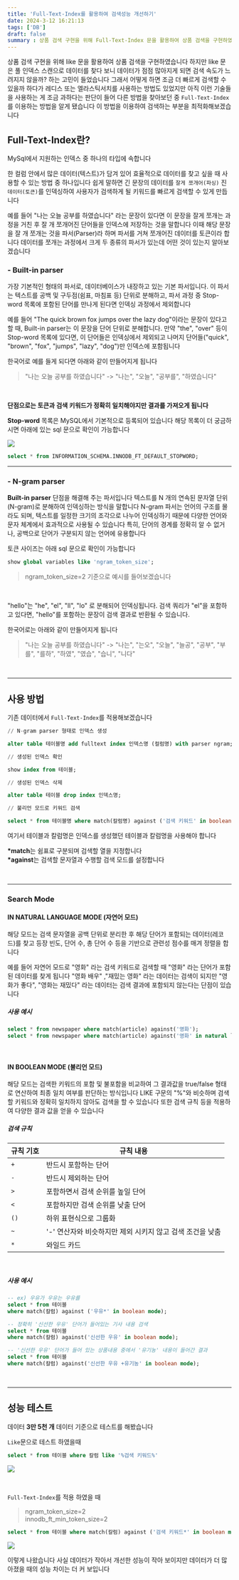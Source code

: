 ```yaml
---
title: 'Full-Text-Index를 활용하여 검색성능 개선하기'
date: 2024-3-12 16:21:13
tags: ['DB']
draft: false
summary : 상품 검색 구현을 위해 Full-Text-Index 문을 활용하여 상품 검색을 구현하였습니다
---
```


상품 검색 구현을 위해 like 문을 활용하여 상품 검색을 구현하였습니다 하지만 like 문은 풀 인덱스 스캔으로 데이터를 찾다 보니 데이터가 점점 많아지게 되면 검색 속도가 느려지지 않을까? 하는 고민이 들었습니다 그래서 어떻게 하면 조금 더 빠르게 검색할 수 있을까 하다가 레디스 또는 엘라스틱서치를 사용하는 방법도 있었지만 아직 이런 기술들을 사용하는 게 조금 과하다는 판단이 들어 다른 방법을 찾아보던 중 `Full-Text-Index`를 이용하는 방법을 알게 됐습니다 이 방법을 이용하여 검색하는 부분을 최적화해보겠습니다

## Full-Text-Index란?

MySql에서 지원하는 인덱스 중 하나의 타입에 속합니다

한 컬럼 안에서 많은 데이터(텍스트)가 담겨 있어 효율적으로 데이터를 찾고 싶을 때 사용할 수 있는 방법 중 하나입니다 쉽게 말하면 긴 문장의 데이터를 `잘게 쪼개어(파싱)` 진 `데이터(토큰)`를 인덱싱하여 사용자가 검색하게 될 키워드를 빠르게 검색할 수 있게 만듭니다

예를 들어 "나는 오늘 공부를 하였습니다" 라는 문장이 있다면 이 문장을 잘게 쪼개는 과정을 거친 후 잘 개 쪼개어진 단어들을 인덱스에 저장하는 것을 말합니다 이때 해당 문장을 잘 개 쪼개는 것을 파서(Parser)라 하며 파서를 거쳐 쪼개어진 데이터를 토큰이라 합니다 데이터를 쪼개는 과정에서 크게 두 종류의 파서가 있는데 어떤 것이 있는지 알아보겠습니다

### - Built-in parser

가장 기본적인 형태의 파서로, 데이터베이스가 내장하고 있는 기본 파서입니다. 이 파서는 텍스트를 공백 및 구두점(쉼표, 마침표 등) 단위로 분해하고, 파서 과정 중 Stop-word 목록에 포함된 단어를 만나게 된다면 인덱싱 과정에서 제외합니다

예를 들어 "The quick brown fox jumps over the lazy dog"이라는 문장이 있다고 할 때, Built-in parser는 이 문장을 단어 단위로 분해합니다. 만약 "the", "over" 등이 Stop-word 목록에 있다면, 이 단어들은 인덱싱에서 제외되고 나머지 단어들("quick", "brown", "fox", "jumps", "lazy", "dog")만 인덱스에 포함됩니다

한국어로 예를 들게 되다면 아래와 같이 만들어지게 됩니다

> "나는 오늘 공부를 하였습니다"
> -> "나는", "오늘", "공부를", "하였습니다"

<br />

**단점으로는 토큰과 검색 키워드가 정확히 일치해야지만 결과를 가져오게 됩니다**

**Stop-word** 목록은 MySQL에서 기본적으로 등록되어 있습니다 해당 목록이 더 궁금하시면 아래에 있는 sql 문으로 확인이 가능합니다

![](/static/images/db/33.png)

```sql
select * from INFORMATION_SCHEMA.INNODB_FT_DEFAULT_STOPWORD;
```

---

### - N-gram parser

**Built-in parser** 단점을 해결해 주는 파서입니다 텍스트를 N 개의 연속된 문자열 단위(N-gram)로 분해하여 인덱싱하는 방식을 말합니다 N-gram 파서는 언어의 구조를 몰라도 되며, 텍스트를 일정한 크기의 조각으로 나누어 인덱싱하기 때문에 다양한 언어와 문자 체계에서 효과적으로 사용될 수 있습니다 특히, 단어의 경계를 정확히 알 수 없거나, 공백으로 단어가 구분되지 않는 언어에 유용합니다

토큰 사이즈는 아래 sql 문으로 확인이 가능합니다

```sql
show global variables like 'ngram_token_size';
```

> ngram_token_size=2 기준으로 예시를 들어보겠습니다

<br />

"hello"는 "he", "el", "ll", "lo" 로 분해되어 인덱싱됩니다. 검색 쿼리가 "el"을 포함하고 있다면, "hello"를 포함하는 문장이 검색 결과로 반환될 수 있습니다.

한국어로는 아래와 같이 만들어지게 됩니다

> "나는 오늘 공부를 하였습니다"
> -> "나는", "는오", "오늘", "늘공", "공부", "부를", "를하", "하였", "였습", "습니", "니다"

<br />

---

## 사용 방법

기존 데이터에서 `Full-Text-Index`를 적용해보겠습니다

```sql
// N-gram parser 형태로 인덱스 생성

alter table 테이블명 add fulltext index 인덱스명 (컬럼명) with parser ngram;
```

```sql
// 생성된 인덱스 확인

show index from 테이블;
```

```sql
// 생성된 인덱스 삭제

alter table 테이블 drop index 인덱스명;
```

```sql
// 불리언 모드로 키워드 검색

select * from 테이블명 where match(칼럼명) against ('검색 키워드' in boolean mode);
```

여기서 테이블과 칼럼명은 인덱스를 생성했던 테이블과 칼럼명을 사용해야 합니다

**\*match**는 쉼표로 구분되며 검색할 열을 지정합니다 <br/>
**\*against**는 검색할 문자열과 수행할 검색 모드를 설정합니다

<br />

---

### Search Mode

#### IN NATURAL LANGUAGE MODE (자연어 모드)

해당 모드는 검색 문자열을 공백 단위로 분리한 후 해당 단어가 포함되는 데이터(레코드)를 찾고 등장 빈도, 단어 수, 총 단어 수 등을 기반으로 관련성 점수를 매겨 정렬을 합니다

예를 들어 자연어 모드로 "영화" 라는 검색 키워드로 검색할 때 "영화" 라는 단어가 포함된 데이터를 찾게 됩니다 "영화 배우" ,"재밌는 영화" 라는 데이터는 검색이 되지만 "영화가 좋다", "영화는 재밌다" 라는 데이터는 검색 결과에 포함되지 않는다는 단점이 있습니다

##### 사용 예시

```sql
select * from newspaper where match(article) against('영화');
select * from newspaper where match(article) against('영화' in natural language mode);
```

<br/>

#### IN BOOLEAN MODE (불리언 모드)

해당 모드는 검색한 키워드의 포함 및 불포함을 비교하여 그 결과값을 true/false 형태로 연산하여 최종 일치 여부를 판단하는 방식입니다 LIKE 구문의 "%"와 비슷하며 검색할 키워드와 정확히 일치하지 않아도 검색을 할 수 있습니다 또한 검색 규칙 등을 적용하여 다양한 결과 값을 얻을 수 있습니다

##### 검색 규칙

| 규칙 기호 | 규칙 내용                                                 |
| --------- | --------------------------------------------------------- |
| `+`         | 반드시 포함하는 단어                                      |
| `-`         | 반드시 제외하는 단어                                      |
| `>`         | 포함하면서 검색 순위를 높일 단어                          |
| `<`          | 포함하지만 검색 순위를 낮출 단어                          |
| `()`        | 하위 표현식으로 그룹화                                    |
| `~`         | '-' 연산자와 비슷하지만 제외 시키지 않고 검색 조건을 낮춤 |
| `*`        | 와일드 카드                                               |

<br />

##### 사용 예시

```sql
-- ex) 우유가 우유는 우유를
select * from 테이블
where match(칼럼) against ('우유*' in boolean mode);

-- 정확히 '신선한 우유' 단어가 들어있는 기사 내용 검색
select * from 테이블
where match(칼럼) against('신선한 우유' in boolean mode);

-- '신선한 우유' 단어가 들어 있는 상품내용 중에서 '유기농' 내용이 들어간 결과
select * from 테이블
where match(칼럼) against('신선한 우유 +유기농' in boolean mode);

```

<br/>

---

## 성능 테스트

데이터 **3만 5천 개** 데이터 기준으로 테스트를 해봤습니다

`Like`문으로 테스트 하였을때

```sql
select * from 테이블 where 칼럼 like '%검색 키워드%'
```

![](/static/images/db/11.png)

<br/>

`Full-Text-Index`를 적용 하였을 때

> ngram_token_size=2 <br/>
> innodb_ft_min_token_size=2

```sql
select * from 테이블 where match(칼럼) against ('검색 키워드*' in boolean mode)
```

![](/static/images/db/22.png)

이렇게 나왔습니다 사실 데이터가 작아서 개선한 성능이 작아 보이지만 데이터가 더 많아졌을 때의 성능 차이는 더 커 보입니다

<br/>
<br/>
